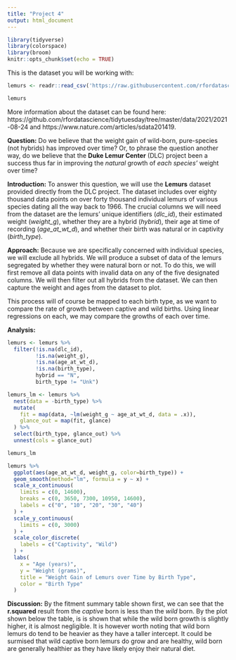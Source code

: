 ```yaml
---
title: "Project 4"
output: html_document
---
```


```r
library(tidyverse)
library(colorspace)
library(broom)
knitr::opts_chunk$set(echo = TRUE)
```

This is the dataset you will be working with:

```r
lemurs <- readr::read_csv('https://raw.githubusercontent.com/rfordatascience/tidytuesday/master/data/2021/2021-08-24/lemur_data.csv')

lemurs
```

More information about the dataset can be found here:
https://github.com/rfordatascience/tidytuesday/tree/master/data/2021/2021-08-24 and https://www.nature.com/articles/sdata201419.


**Question:** Do we believe that the weight gain of wild-born, pure-species (not hybrids) has improved over time? Or, to phrase the question another way, do we believe that the __Duke Lemur Center__ (DLC) project been a success thus far in improving the _natural_ growth of _each species'_ weight over time?

**Introduction:** To answer this question, we will use the __Lemurs__ dataset provided directly from the DLC project. The dataset includes over eighty thousand data points on over forty thousand individual lemurs of various species dating all the way back to 1966. The crucial columns we will need from the dataset are the lemurs' unique identifiers (_dlc_id_), their estimated weight (_weight_g_), whether they are a hybrid (_hybrid_), their age at time of recording (_age_at_wt_d_), and whether their birth was natural or in captivity (_birth_type_).

**Approach:** Because we are specifically concerned with individual species, we will exclude all hybrids. We will produce a subset of data of the lemurs segregated by whether they were natural born or not. To do this, we will first remove all data points with invalid data on any of the five designated columns. We will then filter out all hybrids from the dataset. We can then capture the weight and ages from the dataset to plot.

This process will of course be mapped to each birth type, as we want to compare the rate of growth between captive and wild births. Using linear regressions on each, we may compare the growths of each over time.

**Analysis:**
```r

lemurs <- lemurs %>%
  filter(!is.na(dlc_id),
         !is.na(weight_g),
         !is.na(age_at_wt_d),
         !is.na(birth_type),
         hybrid == "N",
         birth_type != "Unk")

lemurs_lm <- lemurs %>%
  nest(data = -birth_type) %>%
  mutate(
    fit = map(data, ~lm(weight_g ~ age_at_wt_d, data = .x)),
    glance_out = map(fit, glance)
  ) %>%
  select(birth_type, glance_out) %>%
  unnest(cols = glance_out)

lemurs_lm

lemurs %>%
  ggplot(aes(age_at_wt_d, weight_g, color=birth_type)) +
  geom_smooth(method="lm", formula = y ~ x) +
  scale_x_continuous(
    limits = c(0, 14600),
    breaks = c(0, 3650, 7300, 10950, 14600),
    labels = c("0", "10", "20", "30", "40")
  ) +
  scale_y_continuous(
    limits = c(0, 3000)
  ) +
  scale_color_discrete(
    labels = c("Captivity", "Wild")
  ) +
  labs(
    x = "Age (years)",
    y = "Weight (grams)",
    title = "Weight Gain of Lemurs over Time by Birth Type",
    color = "Birth Type"
  )

```

**Discussion:** By the fitment summary table shown first, we can see that the __r.squared__ result from the _captive_ born is less than the _wild_ born. By the plot shown below the table, is is shown that while the wild born growth is slightly higher, it is almost negligible. It is however worth noting that wild born lemurs do tend to be heavier as they have a taller intercept. It could be surmised that wild captive born lemurs do grow and are healthy, wild born are generally healthier as they have likely enjoy their natural diet.